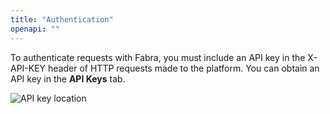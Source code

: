 ```yaml
---
title: "Authentication"
openapi: ""
---
```


To authenticate requests with Fabra, you must include an API key in the
X-API-KEY header of HTTP requests made to the platform. You can obtain an API
key in the **API Keys** tab.

<div style={{"margin": "0 8px"}}>
  <img style={{"box-shadow": "rgb(99 99 99 / 30%) 0 0 4px", "border-radius": "8px"}} src="/images/api-key-location.png" alt="API key location" />
</div>
